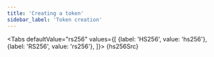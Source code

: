 ```yaml
---
title: 'Creating a token'
sidebar_label: 'Token creation'
---
```




<Tabs
  defaultValue="rs256"
  values={[
    {label: 'HS256', value: 'hs256'},
    {label: 'RS256', value: 'rs256'},
  ]}>
  <TabItem value="hs256">
    <CodeBlock className="language-jsx">
        {hs256Src}
    </CodeBlock>
  </TabItem>
  <TabItem value="rs256">
  </TabItem>
</Tabs>